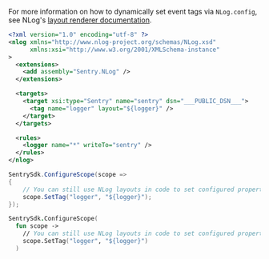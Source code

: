 <Alert title="NLog Layouts">

For more information on how to dynamically set event tags via `NLog.config`, see NLog's [layout renderer documentation](https://nlog-project.org/config/?tab=layout-renderers).

</Alert>


```xml {tabTitle:NLog.config}
<?xml version="1.0" encoding="utf-8" ?>
<nlog xmlns="http://www.nlog-project.org/schemas/NLog.xsd"
      xmlns:xsi="http://www.w3.org/2001/XMLSchema-instance"
>
  <extensions>
    <add assembly="Sentry.NLog" />
  </extensions>

  <targets>
    <target xsi:type="Sentry" name="sentry" dsn="___PUBLIC_DSN___">
      <tag name="logger" layout="${logger}" />
    </target>
  </targets>

  <rules>
    <logger name="*" writeTo="sentry" />
  </rules>
</nlog>
```

```csharp
SentrySdk.ConfigureScope(scope =>
{
    // You can still use NLog layouts in code to set configured propertes
    scope.SetTag("logger", "${logger}");
});
```

```fsharp
SentrySdk.ConfigureScope(
  fun scope ->
    // You can still use NLog layouts in code to set configured propertes
    scope.SetTag("logger", "${logger}")
  )
```
